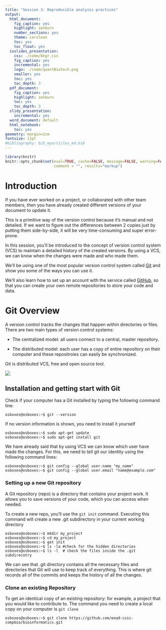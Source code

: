 ---
title: "Session 3: Reproducible analysis practices"
output:
  html_document:
    fig_caption: yes
    highlight: zenburn
    number_sections: yes
    theme: cerulean
    toc: yes
    toc_float: yes
  ioslides_presentation:
    css: ./comm/bkgr.css
    fig_caption: yes
    incremental: yes
    logo: ./comm/quantBiotech.png
    smaller: yes
    toc: yes
    toc_depth: 3
  pdf_document:
    fig_caption: yes
    highlight: zenburn
    toc: yes
    toc_depth: 3
  slidy_presentation:
    incremental: yes
  word_document: default
  html_notebook: 
    toc: yes
geometry: margin=1cm
fontsize: 11pt
#bibliography: bib_myarticles_md.bib
---

```{r knitr setup, include=FALSE,  eval=TRUE, echo=FALSE, warning=FALSE}
library(knitr)
knitr::opts_chunk$set(eval=TRUE, cache=FALSE, message=FALSE, warning=FALSE, 
                      comment = "", results="markup")
```

# Introduction

If you have ever worked on a project, or collaborated with other team members, then you have already created different versions of your document to update it.  

This is a primitive way of the version control because it's manual and not detailed. If we want to figure out the differences between 2 copies just by putting them side-by-side, it will be very time-consuming and super error-prone. 

In this session, you'll be introduced to the concept of version control system (VCS) to maintain a detailed history of the created versions. By using a VCS, we can know when the changes were made and who made them.

We'll be using one of the most popular version control system called [Git](https://git-scm.com/) and show you some of the ways you can use it. 

We'll also learn how to set up an account with the service called [GitHub](https://github.com/), so that you can create your own remote repositories to store your code and data.



# Git Overview

A version control tracks the changes that happen within directories or files.
There are two main types of version control systems:

  + The centralized model:  all users connect to a central, master repository.

  + The distributed model: each user has a copy of entire repository on their computer and these repositroies can easily be synchronized.

Git is distributed VCS, free and open source tool.



![](./pics/vcs.png)



## Installation and getting start with Git

Check if your computer has a Git installed by typing the following command line:

```console
osboxes@osboxes:~$ git --version

```

If no version information is shown, you need to install it yourself

```console
osboxes@osboxes:~$ sudo apt-get update
osboxes@osboxes:~$ sudo apt-get install git

```

We have already said that by using VCS we can know which user have made the changes. For this, we need to tell git our identity using the following command lines:

```console
osboxes@osboxes:~$ git config --global user.name "my_name"
osboxes@osboxes:~$ git config --global user.email "name@example.com"

```  


### Setting up a new Git repository

A Git repository (repo) is a directory that contains your project work. It allows you to save versions of your code, which you can access when needed.

To create a new repo, you'll use the `git init` command. Executing this command will create a new .git subdirectory in your current working directory

```console
osboxes@osboxes:~$ mkdir my_project 
osboxes@osboxes:~$ cd my_project
osboxes@osboxes:~$ get init
osboxes@osboxes:~$ ls -la #check for the hidden directories
osboxes@osboxes:~$ ls -l  # check the files inside the .git subdirecotry

```

We can see that .git directory contains all the necessary files and directories that Git will use to keep track of everything.
This is where git records all of the commits and keeps the history of all the changes.



### Clone an existing Repository
To get an identical copy of an existing repository: for example, a project that you would like to contribute to. 
The command you need to create a local copy on your computer is `git clone`

```console
osboxes@osboxes:~$ git clone https://github.com/eead-csic-compbio/bioinformatics.git

```


